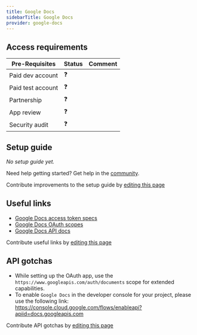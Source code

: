 ```yaml
---
title: Google Docs
sidebarTitle: Google Docs
provider: google-docs
---
```



<Overview />
<PreBuiltTooling />
<PreBuiltUseCases />

## Access requirements
| Pre-Requisites | Status | Comment|
| - | - | - |
| Paid dev account | ❓ |  |
| Paid test account | ❓ |  |
| Partnership | ❓ | |
| App review | ❓ |  |
| Security audit | ❓ | |


## Setup guide

_No setup guide yet._

<Tip>Need help getting started? Get help in the [community](https://nango.dev/slack).</Tip>

<Note>Contribute improvements to the setup guide by [editing this page](https://github.com/nangohq/nango/tree/master/docs-v2/integrations/all/google-docs.mdx)</Note>


## Useful links

-   [Google Docs access token specs](https://cloud.google.com/iam/docs/reference/sts/rest/v1/TopLevel/token#response-body)
-   [Google Docs OAuth scopes](https://developers.google.com/docs/api/auth#docs-scopes)
-   [Google Docs API docs](https://developers.google.com/docs/api/reference/rest)

<Note>Contribute useful links by [editing this page](https://github.com/nangohq/nango/tree/master/docs-v2/integrations/all/google-docs.mdx)</Note>

## API gotchas

-   While setting up the OAuth app, use the `https://www.googleapis.com/auth/documents` scope for extended capabilities.
-   To enable `Google Docs` in the developer console for your project, please use the following link: https://console.cloud.google.com/flows/enableapi?apiid=docs.googleapis.com

<Note>Contribute API gotchas by [editing this page](https://github.com/nangohq/nango/tree/master/docs-v2/integrations/all/google-docs.mdx)</Note>
